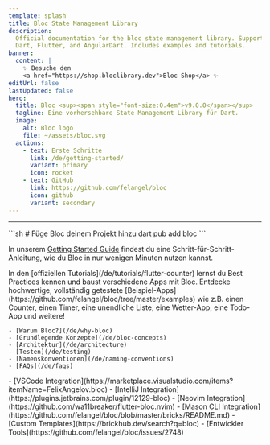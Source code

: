 ```yaml
---
template: splash
title: Bloc State Management Library
description:
  Official documentation for the bloc state management library. Support for
  Dart, Flutter, and AngularDart. Includes examples and tutorials.
banner:
  content: |
    ✨ Besuche den
    <a href="https://shop.bloclibrary.dev">Bloc Shop</a> ✨
editUrl: false
lastUpdated: false
hero:
  title: Bloc <sup><span style="font-size:0.4em">v9.0.0</span></sup>
  tagline: Eine vorhersehbare State Management Library für Dart.
  image:
    alt: Bloc logo
    file: ~/assets/bloc.svg
  actions:
    - text: Erste Schritte
      link: /de/getting-started/
      variant: primary
      icon: rocket
    - text: GitHub
      link: https://github.com/felangel/bloc
      icon: github
      variant: secondary
---
```



<SponsorsGrid
	sponsoredBy="Mit 💖 gesponsert von"
	becomeASponsor="Sponsor werden"
/>

<hr />

<CardGrid>

<SplitCard title="Erste Schritte" icon="rocket">
	```sh
	# Füge Bloc deinem Projekt hinzu
	dart pub add bloc
	```

In unserem [Getting Started Guide](/de/getting-started) findest du eine
Schritt-für-Schritt-Anleitung, wie du Bloc in nur wenigen Minuten nutzen kannst.

</SplitCard>

<Card title="Offizielle Tutorials" icon="star">
	In den [offiziellen Tutorials](/de/tutorials/flutter-counter) lernst du Best
	Practices kennen und baust verschiedene Apps mit Bloc.
</Card>

<Card title="Apps, die Bloc nutzen" icon="laptop">
	Entdecke hochwertige, vollständig getestete
	[Beispiel-Apps](https://github.com/felangel/bloc/tree/master/examples) wie
	z.B. einen Counter, einen Timer, eine unendliche Liste, eine Wetter-App, eine
	Todo-App und weitere!
</Card>

<ListCard title="Lerne" icon="open-book">

    - [Warum Bloc?](/de/why-bloc)
    - [Grundlegende Konzepte](/de/bloc-concepts)
    - [Architektur](/de/architecture)
    - [Testen](/de/testing)
    - [Namenskonventionen](/de/naming-conventions)
    - [FAQs](/de/faqs)

</ListCard>

  <ListCard title="Integrationen" icon="puzzle">
    - [VSCode Integration](https://marketplace.visualstudio.com/items?itemName=FelixAngelov.bloc)
    - [IntelliJ Integration](https://plugins.jetbrains.com/plugin/12129-bloc)
    - [Neovim Integration](https://github.com/wa11breaker/flutter-bloc.nvim)
    - [Mason CLI Integration](https://github.com/felangel/bloc/blob/master/bricks/README.md)
    - [Custom Templates](https://brickhub.dev/search?q=bloc)
    - [Entwickler Tools](https://github.com/felangel/bloc/issues/2748)
  </ListCard>
</CardGrid>

<Discord joinDiscord="Tritt unserem Discord bei" />
